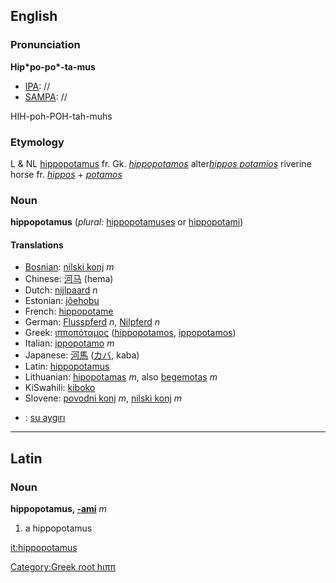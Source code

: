 ==English==
===Pronunciation===

'''Hip*po-po*-ta-mus'''
*[[IPA]]: //
*[[SAMPA]]: //
HIH-poh-POH-tah-muhs
===Etymology===

L & NL [[hippopotamus]] fr. Gk. ''[[hippopotamos]]'' alter''[[hippos potamios]]'' riverine horse fr. ''[[hippos]]'' + ''[[potamos]]''
===Noun===
'''hippopotamus''' (''plural:'' [[hippopotamuses]] or [[hippopotami]])

====Translations====
*[[Bosnian]]: [[nilski konj]] ''m''
*Chinese: [[河马]] (hema)
*Dutch: [[nijlpaard]] ''n''
*Estonian: [[jõehobu]]
*French: [[hippopotame]]
*German: [[Flusspferd]] ''n'', [[Nilpferd]] ''n''
*Greek: [[ιπποπόταμος]] ([[hippopotamos]], [[ippopotamos]])
*Italian: [[ippopotamo]] ''m''
*Japanese: [[河馬]] ([[カバ]], kaba)
*Latin: [[hippopotamus]]
*Lithuanian: [[hipopotamas]] ''m'', also [[begemotas]] ''m''
*KiSwahili: [[kiboko]]
*Slovene: [[povodni konj]] ''m'', [[nilski konj]] ''m''
*{{tr}}: [[su aygırı]]
----

==Latin==
===Noun===
'''hippopotamus, [[Wiktionary Appendix:Latin second declension|-ami]]''' ''m''

#a hippopotamus

[[Category:Greek root hιππ]]

[[it:hippopotamus]]